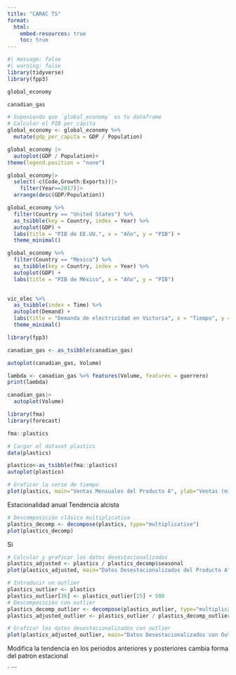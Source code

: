 ```yaml
---
title: "CARAC TS"
format: 
  html: 
    embed-resources: true
    toc: true
---
```



```r
#| message: false
#| warning: false
library(tidyverse)
library(fpp3) 
```

```r
global_economy
```

```r
canadian_gas
```


```r
# Suponiendo que `global_economy` es tu dataframe
# Calcular el PIB per cápita
global_economy <- global_economy %>%
  mutate(gdp_per_capita = GDP / Population)
```

```r
global_economy |>
  autoplot(GDP / Population)+
theme(legend.position = "none")
```
```r
global_economy|>
  select(-c(Code,Growth:Exports))|>
    filter(Year==2017)|>
  arrange(desc(GDP/Population))
```

```r
global_economy %>%
  filter(Country == "United States") %>%
  as_tsibble(key = Country, index = Year) %>%
  autoplot(GDP) +
  labs(title = "PIB de EE.UU.", x = "Año", y = "PIB") +
  theme_minimal()
```


```r
global_economy %>%
  filter(Country == "Mexico") %>%
  as_tsibble(key = Country, index = Year) %>%
  autoplot(GDP) +
  labs(title = "PIB de México", x = "Año", y = "PIB") 
  
```

```r
vic_elec %>%
  as_tsibble(index = Time) %>%
  autoplot(Demand) +
  labs(title = "Demanda de electricidad en Victoria", x = "Tiempo", y = "Demanda") +
  theme_minimal()
```

```r
library(fpp3)

canadian_gas <- as_tsibble(canadian_gas)

autoplot(canadian_gas, Volume)

lambda <- canadian_gas %>% features(Volume, features = guerrero)
print(lambda)

```

```r
canadian_gas|>
  autoplot(Volume)
```

```r
library(fma)
library(forecast)
```
```r
fma::plastics
```


```r
# Cargar el dataset plastics
data(plastics)
```

```r
plastico<-as_tsibble(fma::plastics)
autoplot(plastico)
```



```r
# Graficar la serie de tiempo
plot(plastics, main="Ventas Mensuales del Producto A", ylab="Ventas (miles)")
```
Estacionalidad anual
Tendencia alcista

```r
# Descomposición clásica multiplicativa
plastics_decomp <- decompose(plastics, type="multiplicative")
plot(plastics_decomp)
```
Si

```r
# Calcular y graficar los datos desestacionalizados
plastics_adjusted <- plastics / plastics_decomp$seasonal
plot(plastics_adjusted, main="Datos Desestacionalizados del Producto A", ylab="Ventas Desestacionalizadas (miles)")
```


```r

# Introducir un outlier
plastics_outlier <- plastics
plastics_outlier[36] <- plastics_outlier[15] + 500 
# Descomposición con outlier
plastics_decomp_outlier <- decompose(plastics_outlier, type="multiplicative")
plastics_adjusted_outlier <- plastics_outlier / plastics_decomp_outlier$seasonal

# Graficar los datos desestacionalizados con outlier
plot(plastics_adjusted_outlier, main="Datos Desestacionalizados con Outlier del Producto A", ylab="Ventas Desestacionalizadas con Outlier (miles)")


```
Modifica la tendencia en los periodos anteriores y posteriores
cambia forma del patron estacional



`
```

